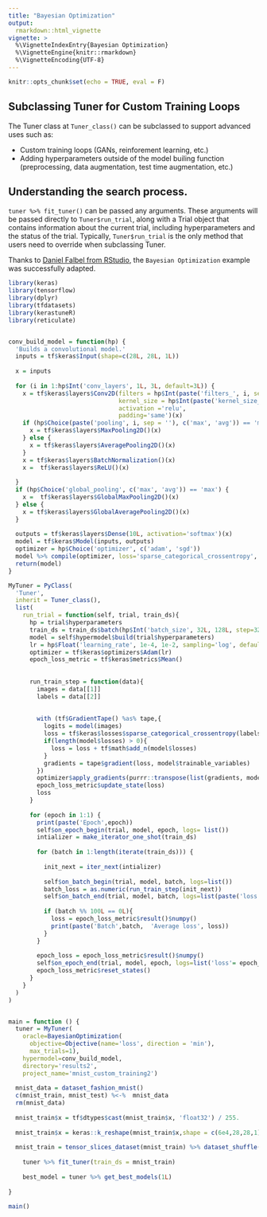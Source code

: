---
title: "Bayesian Optimization"
output:
  rmarkdown::html_vignette
vignette: >
  %\VignetteIndexEntry{Bayesian Optimization}
  %\VignetteEngine{knitr::rmarkdown}
  %\VignetteEncoding{UTF-8}
---

```{r setup, include=FALSE}
knitr::opts_chunk$set(echo = TRUE, eval = F)
```

## Subclassing Tuner for Custom Training Loops

The Tuner class at ```Tuner_class()``` can be subclassed to support advanced uses such as:

- Custom training loops (GANs, reinforement learning, etc.)
- Adding hyperparameters outside of the model builing function (preprocessing, data augmentation, test time augmentation, etc.)

## Understanding the search process.

```tuner %>% fit_tuner()``` can be passed any arguments. These arguments will be passed directly to ```Tuner$run_trial```, along with a Trial object that contains information about the current trial, including hyperparameters and the status of the trial. Typically, ```Tuner$run_trial``` is the only method that users need to override when subclassing Tuner.

Thanks to [Daniel Falbel from RStudio](https://github.com/dfalbel), the ```Bayesian Optimization``` example was successfully adapted.

```{r }

library(keras)
library(tensorflow)
library(dplyr)
library(tfdatasets)
library(kerastuneR)
library(reticulate)


conv_build_model = function(hp) {
  'Builds a convolutional model.'
  inputs = tf$keras$Input(shape=c(28L, 28L, 1L))
  
  x = inputs
  
  for (i in 1:hp$Int('conv_layers', 1L, 3L, default=3L)) {
    x = tf$keras$layers$Conv2D(filters = hp$Int(paste('filters_', i, sep = ''), 4L, 32L, step=4L, default=8L),
                               kernel_size = hp$Int(paste('kernel_size_', i, sep = ''), 3L, 5L),
                               activation ='relu',
                               padding='same')(x)
    if (hp$Choice(paste('pooling', i, sep = ''), c('max', 'avg')) == 'max') {
      x = tf$keras$layers$MaxPooling2D()(x)
    } else {
      x = tf$keras$layers$AveragePooling2D()(x)
    }
    x = tf$keras$layers$BatchNormalization()(x) 
    x =  tf$keras$layers$ReLU()(x)
    
  }
  if (hp$Choice('global_pooling', c('max', 'avg')) == 'max') {
    x =  tf$keras$layers$GlobalMaxPooling2D()(x)
  } else {
    x = tf$keras$layers$GlobalAveragePooling2D()(x)
  }
  
  outputs = tf$keras$layers$Dense(10L, activation='softmax')(x)
  model = tf$keras$Model(inputs, outputs)
  optimizer = hp$Choice('optimizer', c('adam', 'sgd'))
  model %>% compile(optimizer, loss='sparse_categorical_crossentropy', metrics='accuracy')
  return(model)
}

MyTuner = PyClass(
  'Tuner',
  inherit = Tuner_class(),
  list(
    run_trial = function(self, trial, train_ds){
      hp = trial$hyperparameters
      train_ds = train_ds$batch(hp$Int('batch_size', 32L, 128L, step=32L, default=64L))
      model = self$hypermodel$build(trial$hyperparameters)
      lr = hp$Float('learning_rate', 1e-4, 1e-2, sampling='log', default=1e-3)
      optimizer = tf$keras$optimizers$Adam(lr)
      epoch_loss_metric = tf$keras$metrics$Mean()
      
      
      run_train_step = function(data){
        images = data[[1]]
        labels = data[[2]]
        
        
        with (tf$GradientTape() %as% tape,{
          logits = model(images)
          loss = tf$keras$losses$sparse_categorical_crossentropy(labels, logits)
          if(length(model$losses) > 0){
            loss = loss + tf$math$add_n(model$losses)
          }
          gradients = tape$gradient(loss, model$trainable_variables)
        })
        optimizer$apply_gradients(purrr::transpose(list(gradients, model$trainable_variables)))
        epoch_loss_metric$update_state(loss)
        loss
      }
      
      for (epoch in 1:1) {
        print(paste('Epoch',epoch))
        self$on_epoch_begin(trial, model, epoch, logs= list())
        intializer = make_iterator_one_shot(train_ds)
        
        for (batch in 1:length(iterate(train_ds))) {
          
          init_next = iter_next(intializer)
          
          self$on_batch_begin(trial, model, batch, logs=list())
          batch_loss = as.numeric(run_train_step(init_next))
          self$on_batch_end(trial, model, batch, logs=list(paste('loss', batch_loss)))
          
          if (batch %% 100L == 0L){
            loss = epoch_loss_metric$result()$numpy()
            print(paste('Batch',batch,  'Average loss', loss))
          }
        }
        
        epoch_loss = epoch_loss_metric$result()$numpy()
        self$on_epoch_end(trial, model, epoch, logs=list('loss'= epoch_loss))
        epoch_loss_metric$reset_states()
      }
    }
  )
)


main = function () {
  tuner = MyTuner(
    oracle=BayesianOptimization(
      objective=Objective(name='loss', direction = 'min'),
      max_trials=1),
    hypermodel=conv_build_model,
    directory='results2',
    project_name='mnist_custom_training2')
  
  mnist_data = dataset_fashion_mnist()
  c(mnist_train, mnist_test) %<-%  mnist_data
  rm(mnist_data)
  
  mnist_train$x = tf$dtypes$cast(mnist_train$x, 'float32') / 255.
  
  mnist_train$x = keras::k_reshape(mnist_train$x,shape = c(6e4,28,28,1))
  
  mnist_train = tensor_slices_dataset(mnist_train) %>% dataset_shuffle(1e3)
    
    tuner %>% fit_tuner(train_ds = mnist_train)
    
    best_model = tuner %>% get_best_models(1L)
  
}

main()

```
